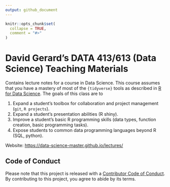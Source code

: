 ```yaml
---
output: github_document
---
```


<!-- README.md is generated from README.Rmd. Please edit that file -->

```r
knitr::opts_chunk$set(
  collapse = TRUE,
  comment = "#>"
)
```

# David Gerard’s DATA 413/613 (Data Science) Teaching Materials

<!-- badges: start -->
<!-- badges: end -->

Contains lecture notes for a course in Data Science. This course assumes that you have a mastery of most of the `{tidyverse}` tools as described in [R for Data Science](https://r4ds.hadley.nz/). The goals of this class are to

1. Expand a student's toolbox for collaboration and project management (`git`, `R projects`).
2. Expand a student's presentation abilities (R shiny).
3. Improve a student's basic R programming skills (data types, function creation, basic programming tasks).
4. Expose students to common data programming languages beyond R (SQL, python).

Website: <https://data-science-master.github.io/lectures/>

## Code of Conduct

Please note that this project is released with a [Contributor Code of Conduct](https://contributor-covenant.org/version/2/1/CODE_OF_CONDUCT.html). By contributing to this project, you agree to abide by its terms.

